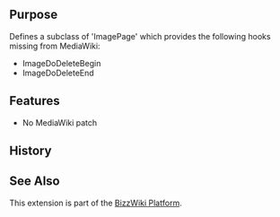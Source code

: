 {{Extension
|name        = ImagePageEx
|status      = beta
|type        = hook
|author      = [[user:jldupont|Jean-Lou Dupont]]
|image       =
|version     = See SVN ($Id$)
|update      =
|mediawiki   = tested on 1.10 but probably works with earlier versions
|download    = [http://bizzwiki.googlecode.com/svn/trunk/BizzWiki/extensions/ImagePageEx/ SVN]
|readme      =
|changelog   =
|description = 
|parameters  =
|rights      =
|example     =
|hook1       = ArticleFromTitle
}}
<!--@@
{{#autoredirect: Extension|{{#noext:{{SUBPAGENAME}} }} }}
== File Status ==
This section is only valid when viewing the page in a BizzWiki environment.
<code>(($#extractmtime|@@mtime@@$))  (($#extractfile|@@file@@$))</code>

Status: (($#comparemtime|<b>File system copy is newer - [{{fullurl:{{NAMESPACE}}:{{PAGENAME}}|action=reload}} Reload] </b>|Up to date$))
@@-->
== Purpose==
Defines a subclass of 'ImagePage' which provides the following hooks missing from MediaWiki:
* ImageDoDeleteBegin
* ImageDoDeleteEnd

== Features ==
* No MediaWiki patch

== History ==

== See Also ==
This extension is part of the [[Extension:BizzWiki|BizzWiki Platform]].
